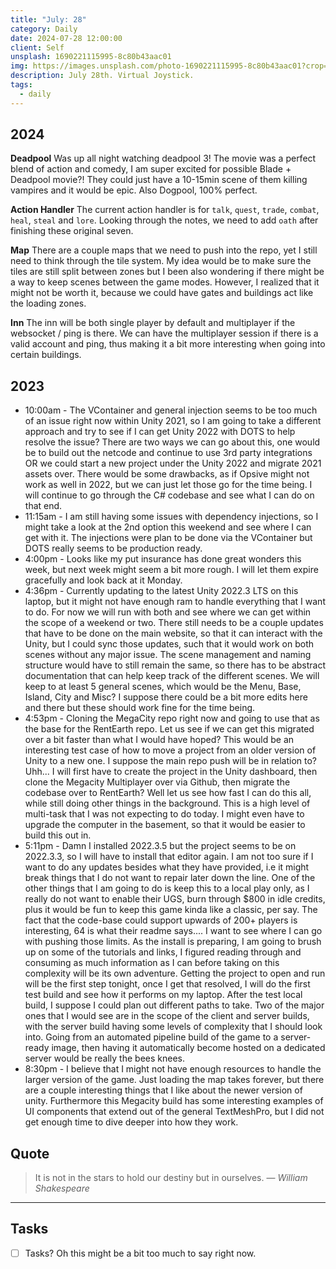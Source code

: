 ```yaml
---
title: "July: 28"
category: Daily
date: 2024-07-28 12:00:00
client: Self
unsplash: 1690221115995-8c80b43aac01
img: https://images.unsplash.com/photo-1690221115995-8c80b43aac01?crop=entropy&cs=srgb&fm=jpg&ixid=MnwzNjM5Nzd8MHwxfHJhbmRvbXx8fHx8fHx8fDE2ODE3NDg2ODY&ixlib=rb-4.0.3&q=85
description: July 28th. Virtual Joystick.
tags:
  - daily
---
```


## 2024

**Deadpool**
Was up all night watching deadpool 3!
The movie was a perfect blend of action and comedy, I am super excited for possible Blade + Deadpool movie?!
They could just have a 10-15min scene of them killing vampires and it would be epic.
Also Dogpool, 100% perfect.

**Action Handler**
The current action handler is for `talk`, `quest`, `trade`, `combat`, `heal`, `steal` and `lore`.
Looking through the notes, we need to add `oath` after finishing these original seven.

**Map**
There are a couple maps that we need to push into the repo, yet I still need to think through the tile system.
My idea would be to make sure the tiles are still split between zones but I been also wondering if there might be a way to keep scenes between the game modes.
However, I realized that it might not be worth it, because we could have gates and buildings act like the loading zones.

**Inn**
The inn will be both single player by default and multiplayer if the websocket / ping is there.
We can have the multiplayer session if there is a valid account and ping, thus making it a bit more interesting when going into certain buildings.


## 2023

- 10:00am - The VContainer and general injection seems to be too much of an issue right now within Unity 2021, so I am going to take a different approach and try to see if I can get Unity 2022 with DOTS to help resolve the issue? There are two ways we can go about this, one would be to build out the netcode and continue to use 3rd party integrations OR we could start a new project under the Unity 2022 and migrate 2021 assets over. There would be some drawbacks, as if Opsive might not work as well in 2022, but we can just let those go for the time being. I will continue to go through the C# codebase and see what I can do on that end.
- 11:15am - I am still having some issues with dependency injections, so I might take a look at the 2nd option this weekend and see where I can get with it.  The injections were plan to be done via the VContainer but DOTS really seems to be production ready.
- 4:00pm - Looks like my put insurance has done great wonders this week, but next week might seem a bit more rough. I will let them expire gracefully and look back at it Monday.
- 4:36pm - Currently updating to the latest Unity 2022.3 LTS on this laptop, but it might not have enough ram to handle everything that I want to do. For now we will run with both and see where we can get within the scope of a weekend or two. There still needs to be a couple updates that have to be done on the main website, so that it can interact with the Unity, but I could sync those updates, such that it would work on both scenes without any major issue. The scene management and naming structure would have to still remain the same, so there has to be abstract documentation that can help keep track of the different scenes. We will keep to at least 5 general scenes, which would be the Menu, Base, Island, City and Misc? I suppose there could be a bit more edits here and there but these should work fine for the time being. 
- 4:53pm - Cloning the MegaCity repo right now and going to use that as the base for the RentEarth repo. Let us see if we can get this migrated over a bit faster than what I would have hoped? This would be an interesting test case of how to move a project from an older version of Unity to a new one. I suppose the main repo push will be in relation to? Uhh... I will first have to create the project in the Unity dashboard, then clone the Megacity Multiplayer over via Github, then migrate the codebase over to RentEarth? Well let us see how fast I can do this all, while still doing other things in the background. This is a high level of multi-task that I was not expecting to do today. I might even have to upgrade the computer in the basement, so that it would be easier to build this out in. 
- 5:11pm - Damn I installed 2022.3.5 but the project seems to be on 2022.3.3, so I will have to install that editor again. I am not too sure if I want to do any updates besides what they have provided, i.e it might break things that I do not want to repair later down the line. One of the other things that I am going to do is keep this to a local play only, as I really do not want to enable their UGS, burn through $800 in idle credits, plus it would be fun to keep this game kinda like a classic, per say. The fact that the code-base could support upwards of 200+ players is interesting, 64 is what their readme says.... I want to see where I can go with pushing those limits. As the install is preparing, I am going to brush up on some of the tutorials and links, I figured reading through and consuming as much information as I can before taking on this complexity will be its own adventure. Getting the project to open and run will be the first step tonight, once I get that resolved, I will do the first test build and see how it performs on my laptop. After the test local build, I suppose I could plan out different paths to take. Two of the major ones that I would see are in the scope of the client and server builds, with the server build having some levels of complexity that I should look into. Going from an automated pipeline build of the game to a server-ready image, then having it automatically become hosted on a dedicated server would be really the bees knees.
- 8:30pm - I believe that I might not have enough resources to handle the larger version of the game. Just loading the map takes forever, but there are a couple interesting things that I like about the newer version of unity. Furthermore this Megacity build has some interesting examples of UI components that extend out of the general TextMeshPro, but I did not get enough time to dive deeper into how they work. 

## Quote

> It is not in the stars to hold our destiny but in ourselves.
> — <cite>William Shakespeare</cite>

---

## Tasks

- [ ] Tasks? Oh this might be a bit too much to say right now.